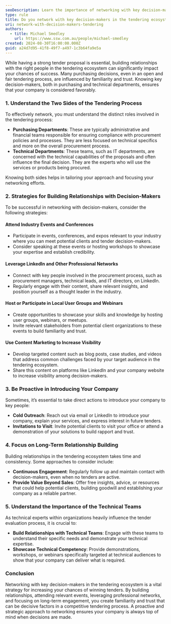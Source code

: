 ```yaml
---
seoDescription: Learn the importance of networking with key decision-makers in the tendering ecosystem and how to strategically build relationships to increase your chances of winning tenders.
type: rule
title: Do you network with key decision-makers in the tendering ecosystem?
uri: network-with-decision-makers-tendering
authors:
  - title: Michael Smedley
    url: https://www.ssw.com.au/people/michael-smedley
created: 2024-08-30T16:00:00.000Z
guid: a24d7d95-41f8-49f7-a497-1c3b64fa9e5a
---
```


While having a strong tender proposal is essential, building relationships with the right people in the tendering ecosystem can significantly impact your chances of success. Many purchasing decisions, even in an open and fair tendering process, are influenced by familiarity and trust. Knowing key decision-makers, both in purchasing and technical departments, ensures that your company is considered favorably.
### 1. Understand the Two Sides of the Tendering Process

To effectively network, you must understand the distinct roles involved in the tendering process:
- **Purchasing Departments**: These are typically administrative and financial teams responsible for ensuring compliance with procurement policies and processes. They are less focused on technical specifics and more on the overall procurement process.
- **Technical Departments**: These teams, such as IT departments, are concerned with the technical capabilities of the proposals and often influence the final decision. They are the experts who will use the services or products being procured.

Knowing both sides helps in tailoring your approach and focusing your networking efforts.

### 2. Strategies for Building Relationships with Decision-Makers

To be successful in networking with decision-makers, consider the following strategies:

#### Attend Industry Events and Conferences
- Participate in events, conferences, and expos relevant to your industry where you can meet potential clients and tender decision-makers.
- Consider speaking at these events or hosting workshops to showcase your expertise and establish credibility.

#### Leverage LinkedIn and Other Professional Networks
- Connect with key people involved in the procurement process, such as procurement managers, technical leads, and IT directors, on LinkedIn.
- Regularly engage with their content, share relevant insights, and position yourself as a thought leader in the industry.

#### Host or Participate in Local User Groups and Webinars
- Create opportunities to showcase your skills and knowledge by hosting user groups, webinars, or meetups.
- Invite relevant stakeholders from potential client organizations to these events to build familiarity and trust.

#### Use Content Marketing to Increase Visibility
- Develop targeted content such as blog posts, case studies, and videos that address common challenges faced by your target audience in the tendering ecosystem.
- Share this content on platforms like LinkedIn and your company website to increase visibility among decision-makers.

### 3. Be Proactive in Introducing Your Company

Sometimes, it’s essential to take direct actions to introduce your company to key people:
- **Cold Outreach**: Reach out via email or LinkedIn to introduce your company, explain your services, and express interest in future tenders.
- **Invitations to Visit**: Invite potential clients to visit your office or attend a demonstration of your solutions to build rapport and trust.

### 4. Focus on Long-Term Relationship Building

Building relationships in the tendering ecosystem takes time and consistency. Some approaches to consider include:
- **Continuous Engagement**: Regularly follow up and maintain contact with decision-makers, even when no tenders are active.
- **Provide Value Beyond Sales**: Offer free insights, advice, or resources that could help potential clients, building goodwill and establishing your company as a reliable partner.

### 5. Understand the Importance of the Technical Teams

As technical experts within organizations heavily influence the tender evaluation process, it is crucial to:
- **Build Relationships with Technical Teams**: Engage with these teams to understand their specific needs and demonstrate your technical expertise.
- **Showcase Technical Competency**: Provide demonstrations, workshops, or webinars specifically targeted at technical audiences to show that your company can deliver what is required.

### Conclusion

Networking with key decision-makers in the tendering ecosystem is a vital strategy for increasing your chances of winning tenders. By building relationships, attending relevant events, leveraging professional networks, and focusing on long-term engagement, you create familiarity and trust that can be decisive factors in a competitive tendering process. A proactive and strategic approach to networking ensures your company is always top of mind when decisions are made.